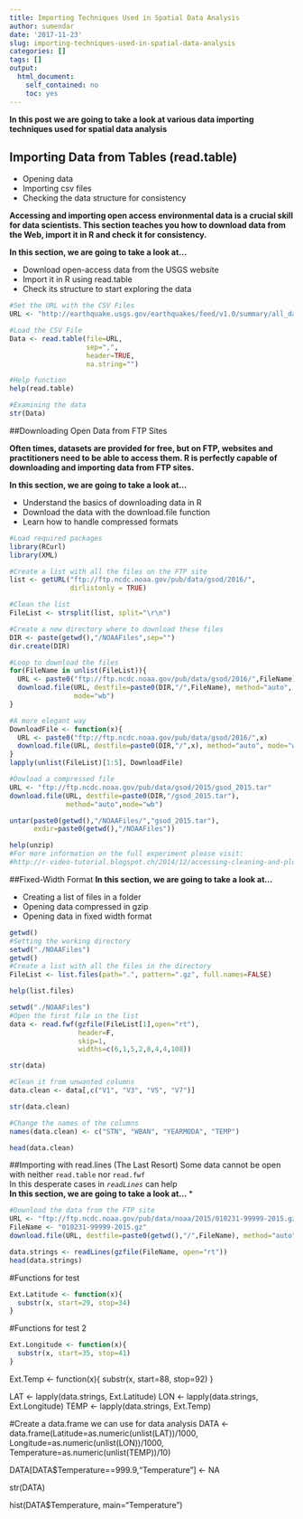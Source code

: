 ```yaml
---
title: Importing Techniques Used in Spatial Data Analysis
author: sumendar
date: '2017-11-23'
slug: importing-techniques-used-in-spatial-data-analysis
categories: []
tags: []
output: 
  html_document: 
    self_contained: no
    toc: yes
---
```


**In this post we are going to take a look at various data importing techniques used for spatial data analysis**

## Importing Data from Tables (read.table)

* Opening data
* Importing csv files
* Checking the data structure for consistency

**Accessing and importing open access environmental data is a crucial skill for data scientists. This section teaches you how to download data from the Web, import it in R and check it for consistency.**

**In this section, we are going to take a look at...**

* Download open-access data from the USGS website
* Import it in R using read.table
* Check its structure to start exploring the data




```r
#Set the URL with the CSV Files
URL <- "http://earthquake.usgs.gov/earthquakes/feed/v1.0/summary/all_day.csv"
```

```r
#Load the CSV File
Data <- read.table(file=URL, 
                   sep=",", 
                   header=TRUE, 
                   na.string="")
```

```r
#Help function
help(read.table)
```

```r
#Examining the data
str(Data)
```

##Downloading Open Data from FTP Sites 

**Often times, datasets are provided for free, but on FTP, websites and practitioners need to be able to access them. R is perfectly capable of downloading and importing data from FTP sites.**

**In this section, we are going to take a look at...**

* Understand the basics of downloading data in R
* Download the data with the download.file function
* Learn how to handle compressed formats

```r
#Load required packages
library(RCurl)
library(XML)
```


```r
#Create a list with all the files on the FTP site
list <- getURL("ftp://ftp.ncdc.noaa.gov/pub/data/gsod/2016/", 
               dirlistonly = TRUE) 
```

```r
#Clean the list 
FileList <- strsplit(list, split="\r\n")
```

```r
#Create a new directory where to download these files
DIR <- paste(getwd(),"/NOAAFiles",sep="")
dir.create(DIR)
```


```r
#Loop to download the files
for(FileName in unlist(FileList)){
  URL <- paste0("ftp://ftp.ncdc.noaa.gov/pub/data/gsod/2016/",FileName)
  download.file(URL, destfile=paste0(DIR,"/",FileName), method="auto", 
                mode="wb")
}
```

```r
#A more elegant way
DownloadFile <- function(x){
  URL <- paste0("ftp://ftp.ncdc.noaa.gov/pub/data/gsod/2016/",x)
  download.file(URL, destfile=paste0(DIR,"/",x), method="auto", mode="wb")
}
lapply(unlist(FileList)[1:5], DownloadFile)
```

```r
#Dowload a compressed file
URL <- "ftp://ftp.ncdc.noaa.gov/pub/data/gsod/2015/gsod_2015.tar"
download.file(URL, destfile=paste0(DIR,"/gsod_2015.tar"),
              method="auto",mode="wb")

untar(paste0(getwd(),"/NOAAFiles/","gsod_2015.tar"), 
      exdir=paste0(getwd(),"/NOAAFiles"))
```


```r
help(unzip)
#For more information on the full experiment please visit:
#http://r-video-tutorial.blogspot.ch/2014/12/accessing-cleaning-and-plotting-noaa.html
```

##Fixed-Width Format
**In this section, we are going to take a look at...**

* Creating a list of files in a folder
* Opening data compressed in gzip
* Opening data in fixed width format

```r
getwd()
#Setting the working directory
setwd("./NOAAFiles")
getwd()
#Create a list with all the files in the directory
FileList <- list.files(path=".", pattern=".gz", full.names=FALSE)
```

```r
help(list.files)
```

```r
setwd("./NOAAFiles")
#Open the first file in the list
data <- read.fwf(gzfile(FileList[1],open="rt"),
                 header=F,
                 skip=1,
                 widths=c(6,1,5,2,8,4,4,108))
```

```r
str(data)
```


```r
#Clean it from unwanted columns
data.clean <- data[,c("V1", "V3", "V5", "V7")]
```

```r
str(data.clean)
```


```r
#Change the names of the columns
names(data.clean) <- c("STN", "WBAN", "YEARMODA", "TEMP")
```

```r
head(data.clean)
```

##Importing with read.lines (The Last Resort)
Some data cannot be open with neither `read.table` nor `read.fwf`  
In this desperate cases in *`readLines`* can help  
**In this section, we are going to take a look at...**
*
```r
#Download the data from the FTP site
URL <- "ftp://ftp.ncdc.noaa.gov/pub/data/noaa/2015/010231-99999-2015.gz"
FileName <- "010231-99999-2015.gz"
download.file(URL, destfile=paste0(getwd(),"/",FileName), method="auto", mode="wb")
```

```r
data.strings <- readLines(gzfile(FileName, open="rt"))
head(data.strings)
```


#Functions for test
```r
Ext.Latitude <- function(x){
  substr(x, start=29, stop=34)
}
```

#Functions for test 2
```r
Ext.Longitude <- function(x){
  substr(x, start=35, stop=41)
}
```

Ext.Temp <- function(x){
  substr(x, start=88, stop=92)
}

LAT <- lapply(data.strings, Ext.Latitude)
LON <- lapply(data.strings, Ext.Longitude)
TEMP <- lapply(data.strings, Ext.Temp)


#Create a data.frame we can use for data analysis
DATA <- data.frame(Latitude=as.numeric(unlist(LAT))/1000,
                   Longitude=as.numeric(unlist(LON))/1000,
                   Temperature=as.numeric(unlist(TEMP))/10)

DATA[DATA$Temperature==999.9,"Temperature"] <- NA

str(DATA)

hist(DATA$Temperature, main="Temperature")



